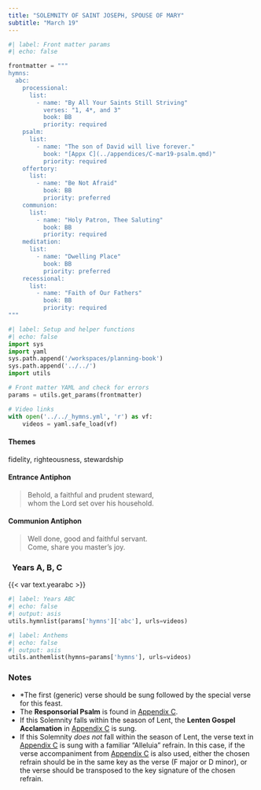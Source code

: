 ```yaml
---
title: "SOLEMNITY OF SAINT JOSEPH, SPOUSE OF MARY"
subtitle: "March 19"
---
```


```python
#| label: Front matter params
#| echo: false

frontmatter = """
hymns:
  abc:
    processional:
      list:
        - name: "By All Your Saints Still Striving"
          verses: "1, 4*, and 3"
          book: BB
          priority: required
    psalm:
      list:
        - name: "The son of David will live forever."
          book: "[Appx C](../appendices/C-mar19-psalm.qmd)"
          priority: required
    offertory:
      list:
        - name: "Be Not Afraid"
          book: BB
          priority: preferred
    communion:
      list:
        - name: "Holy Patron, Thee Saluting"
          book: BB
          priority: required
    meditation:
      list:
        - name: "Dwelling Place"
          book: BB
          priority: preferred
    recessional:
      list:
        - name: "Faith of Our Fathers"
          book: BB
          priority: required
"""
```

```python
#| label: Setup and helper functions
#| echo: false
import sys
import yaml
sys.path.append('/workspaces/planning-book')
sys.path.append('../../')
import utils

# Front matter YAML and check for errors
params = utils.get_params(frontmatter)

# Video links
with open('../../_hymns.yml', 'r') as vf:
    videos = yaml.safe_load(vf)
```

:::  {.red}
#### **Themes**
:::

fidelity, righteousness, stewardship

:::  {.red}
#### **Entrance Antiphon**
:::

> Behold, a faithful and prudent steward,  
> whom the Lord set over his household.

:::  {.red}
#### **Communion Antiphon**
:::

> Well done, good and faithful servant.  
> Come, share you master's joy.

::: {.titlered}
### &nbsp; Years A, B, C
:::
{{< var text.yearabc >}}

```python
#| label: Years ABC
#| echo: false
#| output: asis
utils.hymnlist(params['hymns']['abc'], urls=videos)
```


```python
#| label: Anthems
#| echo: false
#| output: asis
utils.anthemlist(hymns=params['hymns'], urls=videos)
```

::: {.red}
### Notes
:::

* *The first (generic) verse should be sung followed by the special verse for this feast.
* The **Responsorial Psalm** is found in [Appendix C](../appendices/C-mar19-psalm.qmd).
* If this Solemnity falls within the season of Lent, the **Lenten Gospel Acclamation** in [Appendix C](../appendices/C-mar19-psalm.qmd) is sung.
* If this Solemnity *does not* fall within the season of Lent, the verse text in [Appendix C](../appendices/C-mar19-psalm.qmd) is sung with a familiar “Alleluia” refrain. In this case, if the verse accompaniment from [Appendix C](../appendices/C-mar19-psalm.qmd) is also used, either the chosen refrain should be in the same key as the verse (F major or D minor), or the verse should be transposed to the key signature of the chosen refrain.